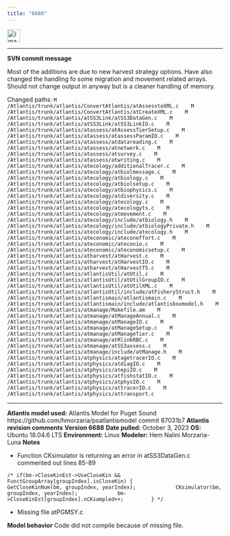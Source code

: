 ```yaml
---
title: "6688"
---
```


<img width="30" alt="image" src="https://user-images.githubusercontent.com/11339490/272713181-58a7442b-f4df-4987-9afe-cb4702236a8f.jpg">

--------------------------------------------------------------------------------

**SVN commit message** 

Most of the additions are due to new harvest strategy options. Have also changed the handling fo some migration and movement related arrays. Should not change output in anyway but is a cleaner handling of memory.

Changed paths:
`   M /Atlantis/trunk/atlantis/ConvertAtlantis/atAssesstoXML.c
   M /Atlantis/trunk/atlantis/ConvertAtlantis/atCreateXML.c
   M /Atlantis/trunk/atlantis/atSS3Link/atSS3DataGen.c
   M /Atlantis/trunk/atlantis/atSS3Link/atSS3LinkIO.c
   M /Atlantis/trunk/atlantis/atassess/atAssessTierSetup.c
   M /Atlantis/trunk/atlantis/atassess/atassessParamIO.c
   M /Atlantis/trunk/atlantis/atassess/atdatareading.c
   M /Atlantis/trunk/atlantis/atassess/atnetwork.c
   M /Atlantis/trunk/atlantis/atassess/atsurvey.c
   M /Atlantis/trunk/atlantis/atassess/atwriting.c
   M /Atlantis/trunk/atlantis/atecology/additionalTracer.c
   M /Atlantis/trunk/atlantis/atecology/atbiolmessage.c
   M /Atlantis/trunk/atlantis/atecology/atbiology.c
   M /Atlantis/trunk/atlantis/atecology/atbiolsetup.c
   M /Atlantis/trunk/atlantis/atecology/atbiophysics.c
   M /Atlantis/trunk/atlantis/atecology/atdiversity.c
   M /Atlantis/trunk/atlantis/atecology/atecology.c
   M /Atlantis/trunk/atlantis/atecology/atecologyts.c
   M /Atlantis/trunk/atlantis/atecology/atmovement.c
   M /Atlantis/trunk/atlantis/atecology/include/atbiology.h
   M /Atlantis/trunk/atlantis/atecology/include/atbiologyPrivate.h
   M /Atlantis/trunk/atlantis/atecology/include/atecology.h
   M /Atlantis/trunk/atlantis/ateconomic/ateconeffort.c
   M /Atlantis/trunk/atlantis/ateconomic/ateconio.c
   M /Atlantis/trunk/atlantis/ateconomic/ateconomicsetup.c
   M /Atlantis/trunk/atlantis/atharvest/atHarvest.c
   M /Atlantis/trunk/atlantis/atharvest/atHarvestIO.c
   M /Atlantis/trunk/atlantis/atharvest/atHarvestTS.c
   M /Atlantis/trunk/atlantis/atlantisUtil/atUtil.c
   M /Atlantis/trunk/atlantis/atlantisUtil/atUtilGroupIO.c
   M /Atlantis/trunk/atlantis/atlantisUtil/atUtilXML.c
   M /Atlantis/trunk/atlantis/atlantisUtil/include/atFisheryStruct.h
   M /Atlantis/trunk/atlantis/atlantismain/atlantismain.c
   M /Atlantis/trunk/atlantis/atlantismain/include/atlantisboxmodel.h
   M /Atlantis/trunk/atlantis/atmanage/Makefile.am
   M /Atlantis/trunk/atlantis/atmanage/atManageAnnual.c
   M /Atlantis/trunk/atlantis/atmanage/atManageIO.c
   M /Atlantis/trunk/atlantis/atmanage/atManageSetup.c
   M /Atlantis/trunk/atlantis/atmanage/atManageTier.c
   M /Atlantis/trunk/atlantis/atmanage/atRlinkRBC.c
   M /Atlantis/trunk/atlantis/atmanage/atSS3assess.c
   M /Atlantis/trunk/atlantis/atmanage/include/atManage.h
   M /Atlantis/trunk/atlantis/atphysics/atagetracerIO.c
   M /Atlantis/trunk/atlantis/atphysics/atdiagIO.c
   M /Atlantis/trunk/atlantis/atphysics/atepiIO.c
   M /Atlantis/trunk/atlantis/atphysics/atfishstatIO.c
   M /Atlantis/trunk/atlantis/atphysics/atphysIO.c
   M /Atlantis/trunk/atlantis/atphysics/attracerIO.c
   M /Atlantis/trunk/atlantis/atphysics/attransport.c`

--------------------------------------------------------------------------------

**Atlantis model used:** Atlantis Model for Puget Sound https://github.com/hmorzaria/psatlantismodel commit 87031b7
**Atlantis revision comments**
**Version 6688**
**Date pulled:** October 3, 2023
**OS:** Ubuntu 18.04.6 LTS
**Environment:** Linux
**Modeler:** Hem Nalini Morzaria-Luna
**Notes**

-   Function CKsimulator is returning an error in atSS3DataGen.c commented out lines 85-89

` /* if(bm->CloseKinEst->UseCloseKin && FunctGroupArray[groupIndex].isCloseKin) {
            GetCloseKinNum(bm, groupIndex, yearIndex);
            CKsimulator(bm, groupIndex, yearIndex);
            bm->CloseKinEst[groupIndex].nCKsampled++;
        } */`


-   Missing file atPGMSY.c

**Model behavior**
Code did not compile because of missing file.

